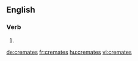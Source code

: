 ==English==

===Verb===
{{head|en}}

# {{en-third-person singular of|cremate}}

[[de:cremates]]
[[fr:cremates]]
[[hu:cremates]]
[[vi:cremates]]